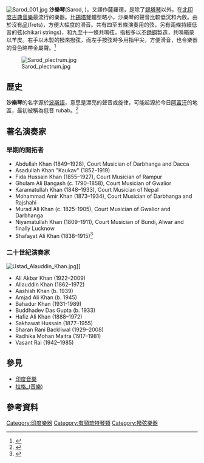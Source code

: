 [[File:Sarod_001.jpg|thumb]]
'''沙樂琴'''(Sarod, {{lang-bn|সরোদ '''shorod''', Hindi:सरोद}})，又譯作薩羅德，是除了[[錫塔琴|錫塔琴]]以外，在[[印度音樂|北印度古典音樂]]最流行的樂器。比[[錫塔琴|錫塔琴]]體型略小，沙樂琴的聲音比較低沉和內斂。由於沒有[[品|品]](frets)，方便大幅度的滑音。共有四至五條演奏用的弦，另有兩條持續低音的弦(chikari strings)，和九至十一條共鳴弦，指板多以[[不銹鋼|不銹鋼]]製造，共鳴箱蒙以羊皮。右手以木製的撥來撥弦，而左手按弦時多用指甲尖，方便滑音，也令樂器的音色略帶金屬聲。<ref name=amjadalisite1>{{cite web|url=http://www.sarod.com/sarod/default.htm |title=Tools of the Trade: Sarod |accessdate=2006-12-02 |last=Broughton |first=Simon |deadurl=yes |archiveurl=https://web.archive.org/web/20061118162205/http://www.sarod.com/sarod/default.htm |archivedate=2006-11-18 }}</ref>

[[File:Sarod_plectrum.jpg|thumb]]

==歷史==

'''沙樂琴'''的名字源於[[波斯語|波斯語]]，意思是漂亮的聲音或旋律，可能起源於今日[[阿富汗|阿富汗]]的地區，最初被稱為低音 rubab。<ref name=bassrebab>{{cite web| url = http://www.chandrakantha.com/articles/indian_music/sarod.html| title = Sarod| accessdate = 2006-12-02| last = Courtney| first = David| publisher = David and Chandrakantha Courtney| archive-date = 2006-12-06| archive-url = https://web.archive.org/web/20061206021918/http://www.chandrakantha.com/articles/indian_music/sarod.html| dead-url = yes}}</ref> 

==著名演奏家==

===早期的開拓者===
* Abdullah Khan (1849–1928), Court Musician of Darbhanga and Dacca
* Asadullah Khan "Kaukav" (1852–1919)
* Fida Hussain Khan (1855–1927), Court Musician of Rampur
* Ghulam Ali Bangash (c. 1790-1858), Court Musician of Gwalior
* Karamatullah Khan (1848–1933), Court Musician of Nepal
* Mohammad Amir Khan (1873–1934), Court Musician of Darbhanga and Rajshahi
* Murad Ali Khan (c. 1825-1905), Court Musician of Gwalior and Darbhanga
* Niyamatullah Khan (1809–1911), Court Musician of Bundi, Alwar and finally Lucknow
* Shafayat Ali Khan (1838–1915)<ref name=MasakazuTamori>{{cite book| title = The Transformation of Sarod Gharānā:Transmitting Musical Property in Hindustani Music| url = http://ir.minpaku.ac.jp/dspace/bitstream/10502/1142/1/SES71_008.pdf| format = PDF| accessdate = 2009-08-03| last = Tamori| first = Masakazu| publisher = Senrii Ethnological Studies 71: Music and Society in South Asia| isbn = 978-4-901906-58-6| archive-date = 2011-07-22| archive-url = https://web.archive.org/web/20110722073223/http://ir.minpaku.ac.jp/dspace/bitstream/10502/1142/1/SES71_008.pdf| dead-url = yes}}</ref>

===二十世紀演奏家===
[[File:Ustad_Alauddin_Khan.jpg|thumb]]]]
* Ali Akbar Khan (1922–2009)
* Allauddin Khan (1862–1972)
* Aashish Khan (b. 1939)
* Amjad Ali Khan (b. 1945)
* Bahadur Khan (1931-1989)
* Buddhadev Das Gupta (b. 1933)
* Hafiz Ali Khan (1888–1972)
* Sakhawat Hussain (1877–1955)
* Sharan Rani Backliwal (1929–2008)
* Radhika Mohan Maitra (1917–1981)
* Vasant Rai (1942–1985)

==參見==
* [[印度音樂|印度音樂]]
* [[拉格_(音樂)|拉格_(音樂)]]

==參考資料==
{{References}}

[[Category:印度樂器|Category:印度樂器]]
[[Category:有頸琉特琴類|Category:有頸琉特琴類]]
[[Category:撥弦樂器|Category:撥弦樂器]]